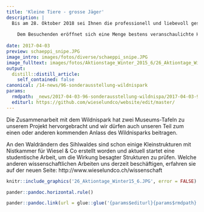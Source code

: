 ```yaml
---
title: 'Kleine Tiere - grosse Jäger'
description: |
  Bis am 28. Oktober 2018 sei Ihnen die professionell und liebevoll gestaltete Sonderausstellung zu Hermelin und Mauswiesel im Besucherzentrum Sihlwald empfohlen. 
  
    Dem Besuchenden eröffnet sich eine Menge bestens veranschaulichte Hintergrundinfos zu den beiden kleinsten Raubtieren der Schweiz. Verbinden Sie ihren Ausflug mit dem Schmökern im reichen Buchsortiment, einer Grillade an der Sihl oder dem Beobachten von Fischottern. 
      
date: 2017-04-03
preview: schaeppi_snipe.JPG
image_intro: images/fotos/diverse/schaeppi_snipe.JPG
image_fulltext: images/fotos/Aktionstage_Winter_2015_6/26_Aktiontage_Winter15_6.JPG
output:
  distill::distill_article:
    self_contained: false
canonical: /14-news/96-sonderausstellung-wildnispark
params:
  rmdpath: _news/2017-04-03-96-sonderausstellung-wildnispa/2017-04-03-96-sonderausstellung-wildnispa.Rmd
  editurl: https://github.com/wieselundco/website/edit/master/
---
```


Die Zusammenarbeit mit dem Wildnispark hat zwei Museums-Tafeln zu unserem Projekt hervorgebracht und wir dürfen auch unseren Teil zum einen oder anderen kommenden Anlass des Wildnisparks beitragen. 

An den Waldrändern des Sihlwaldes sind schon einige Kleinstrukturen mit Nistkammer für Wiesel & Co erstellt worden und aktuell startet eine studentische Arbeit, um die Wirkung besagter Strukturen zu prüfen.  Welche anderen wissenschaftlichen Arbeiten uns derzeit beschäftigen, erfahren sie auf der neuen Seite: http://www.wieselundco.ch/wissenschaft

```r
knitr::include_graphics('26_Aktiontage_Winter15_6.JPG', error = FALSE) #images/fotos/Aktionstage_Winter_2015_6/26_Aktiontage_Winter15_6.JPG
```



```r
pander::pandoc.horizontal.rule()

pander::pandoc.link(url = glue::glue('{params$editurl}{params$rmdpath}'),text = 'Artikel bearbeiten')
```

<!--http://wieselundco.ch/14-news/96-sonderausstellung-wildnispark-->
